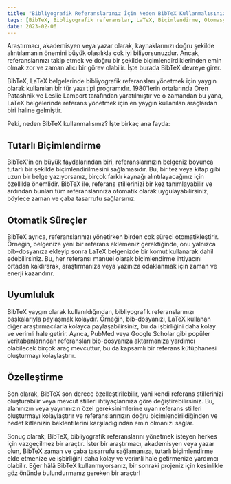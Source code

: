 ```yaml
---
title: "Bibliyografik Referanslarınız İçin Neden BibTeX Kullanmalısınız?"
tags: [BibTeX, Bibliyografik referanslar, LaTeX, Biçimlendirme, Otomasyon, Uyumluluk, Özelleştirme, Araştırma, Yazım, Yayın]
date: 2023-02-06
---
```


Araştırmacı, akademisyen veya yazar olarak, kaynaklarınızı doğru şekilde alıntılamanın önemini büyük olasılıkla çok iyi biliyorsunuzdur. Ancak, referanslarınızı takip etmek ve doğru bir şekilde biçimlendirdiklerinden emin olmak zor ve zaman alıcı bir görev olabilir. İşte burada BibTeX devreye girer.

BibTeX, LaTeX belgelerinde bibliyografik referansları yönetmek için yaygın olarak kullanılan bir tür yazı tipi programıdır. 1980'lerin ortalarında Oren Patashnik ve Leslie Lamport tarafından yaratılmıştır ve o zamandan bu yana, LaTeX belgelerinde referans yönetmek için en yaygın kullanılan araçlardan biri haline gelmiştir.


<CiteDrive />
Peki, neden BibTeX kullanmalısınız? İşte birkaç ana fayda:

## Tutarlı Biçimlendirme

BibTeX'in en büyük faydalarından biri, referanslarınızın belgeniz boyunca tutarlı bir şekilde biçimlendirilmesini sağlamasıdır. Bu, bir tez veya kitap gibi uzun bir belge yazıyorsanız, birçok farklı kaynağı alıntılayacağınız için özellikle önemlidir. BibTeX ile, referans stillerinizi bir kez tanımlayabilir ve ardından bunları tüm referanslarınıza otomatik olarak uygulayabilirsiniz, böylece zaman ve çaba tasarrufu sağlarsınız.

## Otomatik Süreçler

BibTeX ayrıca, referanslarınızı yönetirken birden çok süreci otomatikleştirir. Örneğin, belgenize yeni bir referans eklemeniz gerektiğinde, onu yalnızca bib-dosyanıza ekleyip sonra LaTeX belgenizde bir komut kullanarak dahil edebilirsiniz. Bu, her referansı manuel olarak biçimlendirme ihtiyacını ortadan kaldırarak, araştırmanıza veya yazınıza odaklanmak için zaman ve enerji kazandırır.

## Uyumluluk

BibTeX yaygın olarak kullanıldığından, bibliyografik referanslarınızı başkalarıyla paylaşmak kolaydır. Örneğin, bib-dosyanızı, LaTeX kullanan diğer araştırmacılarla kolayca paylaşabilirsiniz, bu da işbirliğini daha kolay ve verimli hale getirir. Ayrıca, PubMed veya Google Scholar gibi popüler veritabanlarından referansları bib-dosyanıza aktarmanıza yardımcı olabilecek birçok araç mevcuttur, bu da kapsamlı bir referans kütüphanesi oluşturmayı kolaylaştırır.

## Özelleştirme

Son olarak, BibTeX son derece özelleştirilebilir, yani kendi referans stillerinizi oluşturabilir veya mevcut stilleri ihtiyaçlarınıza göre değiştirebilirsiniz. Bu, alanınızın veya yayınınızın özel gereksinimlerine uyan referans stilleri oluşturmayı kolaylaştırır ve referanslarınızın doğru biçimlendirildiğinden ve hedef kitlenizin beklentilerini karşıladığından emin olmanızı sağlar.

Sonuç olarak, BibTeX, bibliyografik referanslarını yönetmek isteyen herkes için vazgeçilmez bir araçtır. İster bir araştırmacı, akademisyen veya yazar olun, BibTeX zaman ve çaba tasarrufu sağlamanıza, tutarlı biçimlendirme elde etmenize ve işbirliğini daha kolay ve verimli hale getirmenize yardımcı olabilir. Eğer hâlâ BibTeX kullanmıyorsanız, bir sonraki projeniz için kesinlikle göz önünde bulundurmanız gereken bir araçtır!